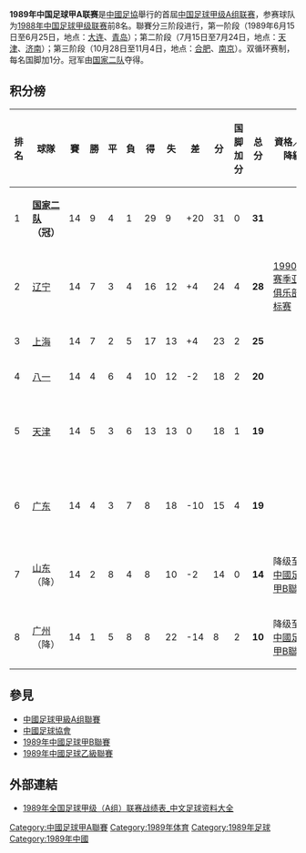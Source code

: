 '''1989年中国足球甲A联赛'''是[[中國足協|中國足協]]舉行的首屆[[中国足球甲级A组联赛|中国足球甲级A组联赛]]，参赛球队为[[1988年中国足球甲级联赛|1988年中国足球甲级联赛]]前8名。聯賽分三阶段进行，第一阶段（1989年6月15日至6月25日，地点：[[大连|大连]]、[[青岛|青岛]]）；第二阶段（7月15日至7月24日，地点：[[天津|天津]]、[[济南|济南]]）；第三阶段（10月28日至11月4日，地点：[[合肥|合肥]]、[[南京|南京]]）。双循环赛制，每名国脚加1分。冠军由[[中国国家足球二队|国家二队]]夺得。

== 积分榜 ==
{| class="wikitable sortable" style="text-align: center; width: 88%; font-size: 90%"
! style="width: 6%" | 排名
! style="width: 13%"| 球隊
! style="width: 4%" | 賽
! style="width: 4%" | 勝
! style="width: 4%" | 平
! style="width: 4%" | 負
! style="width: 4%" | 得
! style="width: 4%" | 失
! style="width: 4%" | 差
! style="width: 6%" | 分
! style="width: 10%" | 国脚加分
! style="width: 6%" | 总分
! style="width: 20%"| 資格／升降級
! style="width: 25%"| 对赛成绩
|-
|1||align="left"|'''[[中国国家足球二队|国家二队]]（冠）'''||14||9||4||1||29||9||+20||31||0||'''31'''||
|- bgcolor=#ACE1AF
|2||align="left"|[[辽宁足球俱樂部|辽宁]]||14||7||3||4||16||12||+4||24||4||'''28'''||[[1990/91赛季亚洲俱乐部锦标赛|1990/91赛季亚洲俱乐部锦标赛]]
|-
|3||align="left"|[[上海申花足球俱樂部|上海]]||14||7||2||5||17||13||+4||23||2||'''25'''||
|-
|4||align="left"|[[八一足球俱樂部|八一]]||14||4||6||4||10||12||-2||18||2||'''20'''||
|-
|5||align="left"|[[天津泰达足球俱乐部|天津]]||14||5||3||6||13||13||0||18||1||'''19'''||
|bgcolor=white rowspan=2|天津：3分；3-2<br>广东：3分：2-3
|-
|6||align="left"|[[广东宏远足球俱乐部|广东]]||14||4||3||7||8||18||-10||15||4||'''19'''||
|- bgcolor=#FFCCCC
|7||align="left"|[[山東魯能泰山足球俱樂部|山东]]（降）||14||2||8||4||8||10||-2||14||0||'''14'''||降级至 [[1990年中國足球甲B聯賽|中國足球甲B聯賽]]
|- bgcolor=#FFCCCC
|8||align="left"|[[广州白云足球队|广州]]（降）||14||1||5||8||8||22||-14||8||2||'''10'''||降级至 [[1990年中國足球甲B聯賽|中國足球甲B聯賽]]
|}

== 參見 ==
*[[中國足球甲級A组聯賽|中國足球甲級A组聯賽]]
*[[中國足球協會|中國足球協會]]
*[[1989年中國足球甲B聯賽|1989年中國足球甲B聯賽]]
*[[1989年中國足球乙級聯賽|1989年中國足球乙級聯賽]]

== 外部連結 ==
*[https://web.archive.org/web/20131211003314/http://zuqiuziliao.cn/china/1989a.htm 1989年全国足球甲级（A组）联赛战绩表_中文足球资料大全]

{{fb start}}
{{中国足球甲A联赛赛季}}
{{甲A1989}}
{{fb end}}

[[Category:中國足球甲A聯賽|Category:中國足球甲A聯賽]]
[[Category:1989年体育|Category:1989年体育]]
[[Category:1989年足球|Category:1989年足球]]
[[Category:1989年中國|Category:1989年中國]]